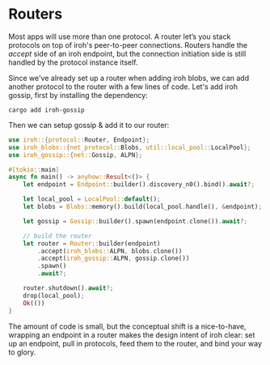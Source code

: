 
# Routers

Most apps will use more than one protocol. A router let’s you stack protocols on top of iroh's peer-to-peer connections. Routers handle the *accept* side of an iroh endpoint, but the connection initiation side is still handled by the protocol instance itself.

Since we've already set up a router when adding iroh blobs, we can add another protocol to the router with a few lines of code. Let's add iroh gossip, first by installing the dependency:

```
cargo add iroh-gossip
```

Then we can setup gossip & add it to our router:

```rust
use iroh::{protocol::Router, Endpoint};
use iroh_blobs::{net_protocol::Blobs, util::local_pool::LocalPool};
use iroh_gossip::{net::Gossip, ALPN};

#[tokio::main]
async fn main() -> anyhow::Result<()> {
    let endpoint = Endpoint::builder().discovery_n0().bind().await?;

    let local_pool = LocalPool::default();
    let blobs = Blobs::memory().build(local_pool.handle(), &endpoint);

    let gossip = Gossip::builder().spawn(endpoint.clone()).await?;

    // build the router
    let router = Router::builder(endpoint)
        .accept(iroh_blobs::ALPN, blobs.clone())
        .accept(iroh_gossip::ALPN, gossip.clone())
        .spawn()
        .await?;

    router.shutdown().await?;
    drop(local_pool);
    Ok(())
}
```

The amount of code is small, but the conceptual shift is a nice-to-have, wrapping an endpoint in a router makes the design intent of iroh clear: set up an endpoint, pull in protocols, feed them to the router, and bind your way to glory.

<div className='flex'>
  <div className="flex flex-col items-start gap-3">
    <PageLink label="Previous" page={{ href: "/docs/tour/4-protocols", title: "Protocols" }} previous />
  </div>
  <div className="ml-auto flex flex-col items-end gap-3">
    <PageLink label="Next" page={{ href: "/docs/tour/6-conclusion", title: "Conclusion" }} />
  </div>
</div>
